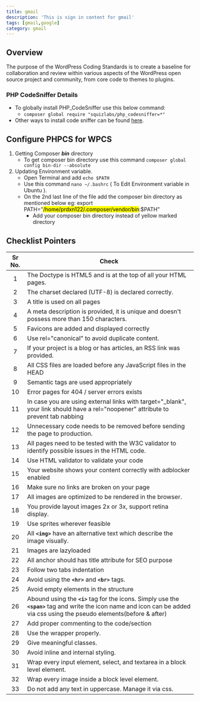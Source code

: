 ```yaml
---
title: gmail
description: 'This is sign in content for gmail'
tags: [gmail,google]
category: gmail
---
```

## Overview

The purpose of the WordPress Coding Standards is to create a baseline for collaboration and review within various aspects of the WordPress open source project and community, from core code to themes to plugins.

### PHP CodeSniffer Details

  - To globally install PHP_CodeSniffer use this below command: 
    - `composer global require "squizlabs/php_codesniffer=*"`
  - Other ways to install code sniffer can be found [here](https://github.com/squizlabs/PHP_CodeSniffer#installation).

## Configure PHPCS for WPCS

  1. Getting Composer ***bin*** directory
      - To get composer bin directory use this command `composer global config bin-dir --absolute`
  2. Updating Environment variable.
      - Open Terminal and add `echo $PATH`
      - Use this command  `nano ~/.bashrc` ( To Edit Environment variable in Ubuntu ).
      - On the 2nd last line of the file add the composer bin directory as mentioned below
        eg: export PATH="<mark>/home/prdxn122/.composer/vendor/bin</mark>:$PATH"
        - Add your composer bin directory instead of yellow marked directory

## Checklist Pointers

Sr No. | Check
:--: | -----
1 | The Doctype is HTML5 and is at the top of all your HTML pages.
2 | The charset declared (UTF-8) is declared correctly.
3 | A title is used on all pages
4 | A meta description is provided, it is unique and doesn't possess more than 150 characters.
5 | Favicons are added and displayed correctly
6 | Use rel="canonical" to avoid duplicate content.
7 | If your project is a blog or has articles, an RSS link was provided.
8 | All CSS files are loaded before any JavaScript files in the HEAD
9 | Semantic tags are used appropriately
10 | Error pages for 404 / server errors exists
11 | In case you are using external links with target="_blank", your link should have a rel="noopener" attribute to prevent tab nabbing | If you need to support older versions of Firefox, use rel="noopener noreferrer"
12 | Unnecessary code needs to be removed before sending the page to production.
13 | All pages need to be tested with the W3C validator to identify possible issues in the HTML code.
14 | Use HTML validator to validate your code
15 | Your website shows your content correctly with adblocker enabled
16 | Make sure no links are broken on your page 
17 | All images are optimized to be rendered in the browser.
18 | You provide layout images 2x or 3x, support retina display.
19 | Use sprites wherever feasible
20 | All **`<img>`** have an alternative text which describe the image visually.
21 | Images are lazyloaded
22 | All anchor should has title attribute for SEO purpose
23 | Follow two tabs indentation
24 | Avoid using the **`<hr>`** and **`<br>`** tags.
25 | Avoid empty elements in the structure
26 | Abound using the **`<i>`** tag for the icons. Simply use the **`<span>`** tag and write the icon name and icon can be added via css using the pseudo elements(before & after)
27 | Add proper commenting to the code/section
28 | Use the wrapper properly.
29 | Give meaningful classes.
30 | Avoid inline and internal styling.
31 | Wrap every input element, select, and textarea in a block level element.
32 | Wrap every image inside a block level element.
33 | Do not add any text in uppercase. Manage it via css.
